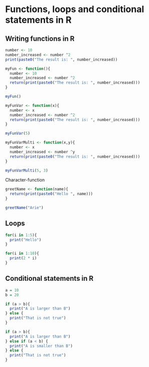 # Functions, loops and conditional statements in R

## Writing functions in R


```r
number <- 10
number_increased <- number ^2
print(paste0("The result is: ", number_increased))
```

```r
myFun <- function(){
  number <- 10
  number_increased <- number ^2
  return(print(paste0("The result is: ", number_increased)))
}
```

```r
myFun()
```

```r
myFunVar <- function(x){
  number <- x
  number_increased <- number ^2
  return(print(paste0("The result is: ", number_increased)))
}
```


```r
myFunVar(5)
```

```r
myFunVarMulti <- function(x,y){
  number <- x
  number_increased <- number ^y
  return(print(paste0("The result is: ", number_increased)))
}
```


```r
myFunVarMulti(5, 3)
```


Character-function

```r
greetName <- function(name){
  return(print(paste0("Hello ", name)))
}
```

```r
greetName("Arie")
```

## Loops


```r
for(i in 1:5){
  print("Hello")
}
```

```r
for(i in 1:10){
  print(2 * i)
}
```


## Conditional statements in R

```r
a = 10
b = 20
```



```r
if (a > b){
  print("A is larger than B")
} else {
  print("That is not true")
}
```


```r


if (a > b){
  print("A is larger than B")
} else if (a < b) {
  print("A is smaller than B")
} else {
  print("That is not true")
}
```
